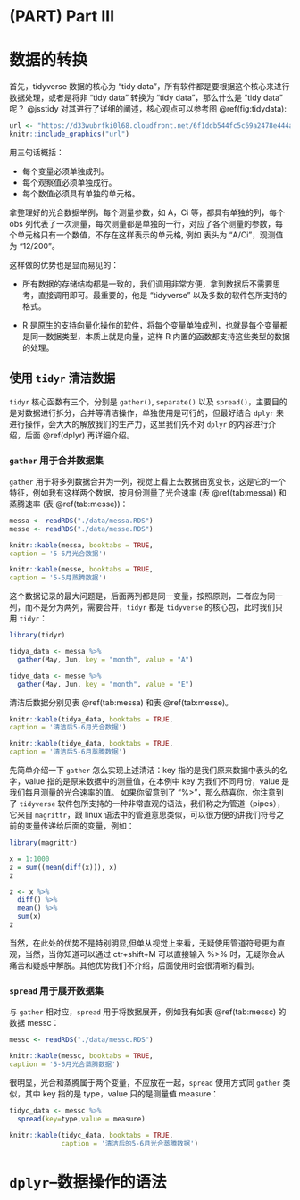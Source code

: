 # (PART) Part III {-} 

# 数据的转换 {#tidydata}

首先，tidyverse 数据的核心为 "tidy data"，所有软件都是要根据这个核心来进行数据处理，或者是将非 "tidy data" 转换为 "tidy data"，那么什么是 "tidy data" 呢？ @jsstidy 对其进行了详细的阐述，核心观点可以参考图 \@ref(fig:tidydata):

```r
url <- "https://d33wubrfki0l68.cloudfront.net/6f1ddb544fc5c69a2478e444ab8112fb0eea23f8/91adc/images/tidy-1.png"
knitr::include_graphics("url")
```

用三句话概括：

* 每个变量必须单独成列。
* 每个观察值必须单独成行。
* 每个数值必须具有单独的单元格。

拿整理好的光合数据举例，每个测量参数，如 A，Ci 等，都具有单独的列，每个 obs 列代表了一次测量，每次测量都是单独的一行，对应了各个测量的参数，每个单元格只有一个数值，不存在这样表示的单元格, 例如 表头为 “A/Ci”，观测值为 “12/200”。

这样做的优势也是显而易见的：

* 所有数据的存储结构都是一致的，我们调用非常方便，拿到数据后不需要思考，直接调用即可。最重要的，他是 "tidyverse" 以及多数的软件包所支持的格式。

* R 是原生的支持向量化操作的软件，将每个变量单独成列，也就是每个变量都是同一数据类型，本质上就是向量，这样 R 内置的函数都支持这些类型的数据的处理。

## 使用 `tidyr` 清洁数据 {#tidyr}

`tidyr` 核心函数有三个，分别是 `gather()`, `separate()` 以及 `spread()`，主要目的是对数据进行拆分，合并等清洁操作，单独使用是可行的，但最好结合 `dplyr` 来进行操作，会大大的解放我们的生产力，这里我们先不对 `dplyr` 的内容进行介绍，后面 \@ref(dplyr) 再详细介绍。

### `gather` 用于合并数据集 {#gather}

`gather` 用于将多列数据合并为一列，视觉上看上去数据由宽变长，这是它的一个特征，例如我有这样两个数据，按月份测量了光合速率 (表 \@ref(tab:messa)) 和蒸腾速率 (表 \@ref(tab:messe))：

```r
messa <- readRDS("./data/messa.RDS")
messe <- readRDS("./data/messe.RDS")
```

```r
knitr::kable(messa, booktabs = TRUE,
caption = '5-6月光合数据')
```

```r
knitr::kable(messe, booktabs = TRUE,
caption = '5-6月蒸腾数据')
```

这个数据记录的最大问题是，后面两列都是同一变量，按照原则，二者应为同一列，而不是分为两列，需要合并，`tidyr` 都是 `tidyverse` 的核心包，此时我们只用 `tidyr`：

```r
library(tidyr)

tidya_data <- messa %>%
  gather(May, Jun, key = "month", value = "A")

tidye_data <- messe %>%
  gather(May, Jun, key = "month", value = "E")
```

清洁后数据分别见表 \@ref(tab:messa) 和表 \@ref(tab:messe)。

```r
knitr::kable(tidya_data, booktabs = TRUE,
caption = '清洁后5-6月光合数据')
```

```r
knitr::kable(tidye_data, booktabs = TRUE,
caption = '清洁后5-6月蒸腾数据')
```

先简单介绍一下 `gather` 怎么实现上述清洁：key 指的是我们原来数据中表头的名字，value 指的是原来数据中的测量值，在本例中 key 为我们不同月份，value 是我们每月测量的光合速率的值。
如果你留意到了 “%>”，那么恭喜你，你注意到了 `tidyverse` 软件包所支持的一种非常直观的语法，我们称之为管道（pipes），它来自 `magrittr`，跟 linux 语法中的管道意思类似，可以很方便的讲我们符号之前的变量传递给后面的变量，例如：

```r
library(magrittr)

x = 1:1000
z = sum((mean(diff(x))), x)
z

z <- x %>%
  diff() %>% 
  mean() %>%
  sum(x)
z
```
当然，在此处的优势不是特别明显,但单从视觉上来看，无疑使用管道符号更为直观，当然，当你知道可以通过 ctr+shift+M 可以直接输入 %>% 时，无疑你会从痛苦和疑惑中解脱。其他优势我们不介绍，后面使用时会很清晰的看到。


### `spread` 用于展开数据集 {#spread}

与 `gather` 相对应，`spread` 用于将数据展开，例如我有如表 \@ref(tab:messc) 的数据 messc：

```r
messc <- readRDS("./data/messc.RDS")
```

```r
knitr::kable(messc, booktabs = TRUE,
caption = '5-6月光合蒸腾数据')
```

很明显，光合和蒸腾属于两个变量，不应放在一起，`spread` 使用方式同 `gather` 类似，其中 key 指的是 type，value 只的是测量值 measure：

```r
tidyc_data <- messc %>% 
  spread(key=type,value = measure)
```

```r
knitr::kable(tidyc_data, booktabs = TRUE,
             caption = '清洁后的5-6月光合蒸腾数据')
```


# `dplyr`--数据操作的语法 {#dplyr}



